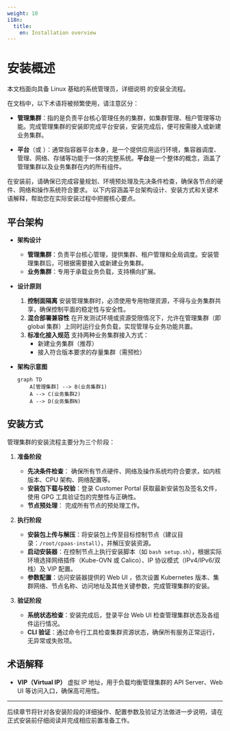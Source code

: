 ```yaml
---
weight: 10
i18n:
  title:
    en: Installation overview
---
```


# 安装概述

本文档面向具备 Linux 基础的系统管理员，详细说明 <ProductShortBrand /> 的安装全流程。

在文档中，以下术语将被频繁使用，请注意区分：

- **管理集群**：指的是负责平台核心管理任务的集群，如集群管理、租户管理等功能。完成管理集群的安装即完成平台安装，安装完成后，便可按需接入或新建业务集群。

- **平台**（或 **<ProductShortBrand />**）：通常指容器平台本身，是一个提供应用运行环境，集容器调度、管理、网络、存储等功能于一体的完整系统。**平台**是一个整体的概念，涵盖了管理集群以及业务集群在内的所有组件。

<Directive type="tip" title="重要提示">
在安装前，请确保已完成容量规划、环境预处理及先决条件检查，确保各节点的硬件、网络和操作系统符合要求。
以下内容涵盖平台架构设计、安装方式和关键术语解释，帮助您在实际安装过程中把握核心要点。
</Directive>

## 平台架构

- **架构设计**
  - **管理集群**：负责平台核心管理，提供集群、租户管理和全局调度。安装管理集群后，可根据需要接入或新建业务集群。
  - **业务集群**：专用于承载业务负载，支持横向扩展。

- **设计原则**
  1. **控制面隔离**
     安装管理集群时，必须使用专用物理资源，不得与业务集群共享，确保控制平面的稳定性与安全性。
  2. **混合部署兼容性**
     在开发测试环境或资源受限情况下，允许在管理集群（即 global 集群）上同时运行业务负载，实现管理与业务功能共置。
  3. **标准化接入规范**
     支持两种业务集群接入方式：
     - 新建业务集群（推荐）
     - 接入符合版本要求的存量集群（需预检）

- **架构示意图**

  ```mermaid
  graph TD
      A[管理集群] --> B(业务集群1)
      A --> C(业务集群2)
      A --> D(业务集群N)
  ```

## 安装方式

管理集群的安装流程主要分为三个阶段：

1. **准备阶段**
   - **先决条件检查**： 确保所有节点硬件、网络及操作系统均符合要求，如内核版本、CPU 架构、网络配置等。
   - **安装包下载与校验**：登录 Customer Portal 获取最新安装包及签名文件，使用 GPG 工具验证包的完整性与正确性。
   - **节点预处理**： 完成所有节点的预处理工作。

2. **执行阶段**
   - **安装包上传与解压**：将安装包上传至目标控制节点（建议目录：`/root/cpaas-install`），并解压安装资源。
   - **启动安装器**：在控制节点上执行安装脚本（如 `bash setup.sh`），根据实际环境选择网络插件（Kube-OVN 或 Calico）、IP 协议模式（IPv4/IPv6/双栈）及 VIP 配置。
   - **参数配置**：访问安装器提供的 Web UI ，依次设置 Kubernetes 版本、集群网络、节点名称、访问地址及其他关键参数，完成管理集群的安装。

3. **验证阶段**
   - **系统状态检查**：安装完成后，登录平台 Web UI 检查管理集群状态及各组件运行情况。
   - **CLI 验证**：通过命令行工具检查集群资源状态，确保所有服务正常运行，无异常或失败项。

## 术语解释

- **VIP（Virtual IP）**
  虚拟 IP 地址，用于负载均衡管理集群的 API Server、Web UI 等访问入口，确保高可用性。

---

后续章节将针对各安装阶段的详细操作、配置参数及验证方法做进一步说明，请在正式安装前仔细阅读并完成相应前置准备工作。
